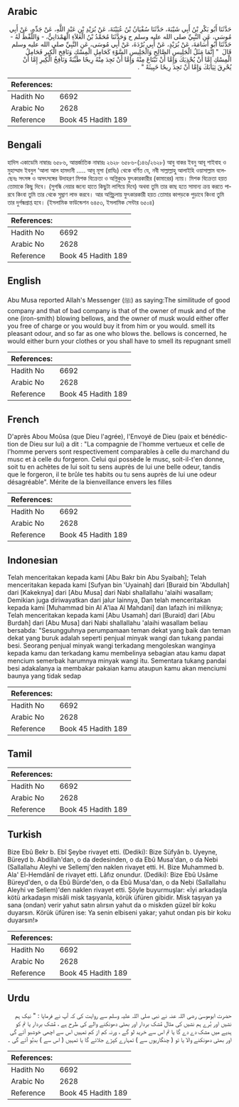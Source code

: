 ## Arabic


<div dir="rtl" lang="ar" style={{fontSize:'larger',backgroundColor:'#f8f9fa',padding:20}}>
حَدَّثَنَا أَبُو بَكْرِ بْنُ أَبِي شَيْبَةَ، حَدَّثَنَا سُفْيَانُ بْنُ عُيَيْنَةَ، عَنْ بُرَيْدِ بْنِ عَبْدِ اللَّهِ، عَنْ جَدِّهِ، عَنْ أَبِي مُوسَى، عَنِ النَّبِيِّ صلى الله عليه وسلم ح وَحَدَّثَنَا مُحَمَّدُ بْنُ الْعَلاَءِ الْهَمْدَانِيُّ، - وَاللَّفْظُ لَهُ - حَدَّثَنَا أَبُو أُسَامَةَ، عَنْ بُرَيْدٍ، عَنْ أَبِي بُرْدَةَ، عَنْ أَبِي مُوسَى، عَنِ النَّبِيِّ صلى الله عليه وسلم قَالَ ‏ "‏ إِنَّمَا مَثَلُ الْجَلِيسِ الصَّالِحِ وَالْجَلِيسِ السَّوْءِ كَحَامِلِ الْمِسْكِ وَنَافِخِ الْكِيرِ فَحَامِلُ الْمِسْكِ إِمَّا أَنْ يُحْذِيَكَ وَإِمَّا أَنْ تَبْتَاعَ مِنْهُ وَإِمَّا أَنْ تَجِدَ مِنْهُ رِيحًا طَيِّبَةً وَنَافِخُ الْكِيرِ إِمَّا أَنْ يُحْرِقَ ثِيَابَكَ وَإِمَّا أَنْ تَجِدَ رِيحًا خَبِيثَةً ‏"‏ ‏.‏
</div>
<div style={{backgroundColor:'#f8f9fa',padding:20, marginBottom: 10}}><table> <thead> <tr> <th>References:</th> <th></th> </tr> </thead> <tbody><tr><td>Hadith No</td><td>6692</td></tr><tr><td>Arabic No</td><td>2628</td></tr><tr><td>Reference</td><td>Book 45 Hadith 189</td></tr></tbody></table></div>

## Bengali


<div dir="ltr" lang="bn" style={{fontSize:'larger',backgroundColor:'#f8f9fa',padding:20}}>
হাদিস একাডেমি নাম্বারঃ ৬৫৮৬, আন্তর্জাতিক নাম্বারঃ ২৬২৮ ৬৫৮৬-(১৪৬/২৬২৮) আবু বাকর ইবনু আবূ শাইবাহ ও মুহাম্মাদ ইবনুল ‘আলা আল হামদানী ..... আবূ মূসা (রাযিঃ) থেকে বর্ণিত যে, নবী সাল্লাল্লাহু আলাইহি ওয়াসাল্লাম বলেছেনঃ সৎসঙ্গ ও অসৎসঙ্গের উদাহরণ মিশক বিক্রেতা ও অগ্নিকুণ্ডে ফুৎকারকারীর (কামারের) ন্যায়। মিশক বিক্রেতা হয়ত তোমাকে কিছু দিবে। (সুগন্ধি নেয়ার জন্যে হাতে কিছুটা লাগিয়ে দিবে) অথবা তুমি তার কাছ হতে সামান্য ক্রয় করতে পারবে কিংবা তুমি তার থেকে সুঘ্রাণ লাভ করবে। আর অগ্নিচুলায় ফুৎকারকারী হয়ত তোমার কাপড়কে পুড়াবে কিংবা তুমি তার দুর্গন্ধপ্রাপ্ত হবে। (ইসলামিক ফাউন্ডেশন ৬৪৫৩, ইসলামিক সেন্টার ৬৫০৪)
</div>
<div style={{backgroundColor:'#f8f9fa',padding:20, marginBottom: 10}}><table> <thead> <tr> <th>References:</th> <th></th> </tr> </thead> <tbody><tr><td>Hadith No</td><td>6692</td></tr><tr><td>Arabic No</td><td>2628</td></tr><tr><td>Reference</td><td>Book 45 Hadith 189</td></tr></tbody></table></div>

## English


<div dir="ltr" lang="en" style={{fontSize:'larger',backgroundColor:'#f8f9fa',padding:20}}>
Abu Musa reported Allah's Messenger (ﷺ) as saying:The similitude of good company and that of bad company is that of the owner of musk and of the one (iron-smith) blowing bellows, and the owner of musk would either offer you free of charge or you would buy it from him or you would. smell its pleasant odour, and so far as one who blows the. bellows is concerned, he would either burn your clothes or you shall have to smell its repugnant smell
</div>
<div style={{backgroundColor:'#f8f9fa',padding:20, marginBottom: 10}}><table> <thead> <tr> <th>References:</th> <th></th> </tr> </thead> <tbody><tr><td>Hadith No</td><td>6692</td></tr><tr><td>Arabic No</td><td>2628</td></tr><tr><td>Reference</td><td>Book 45 Hadith 189</td></tr></tbody></table></div>

## French


<div dir="ltr" lang="fr" style={{fontSize:'larger',backgroundColor:'#f8f9fa',padding:20}}>
D'après Abou Moûsa (que Dieu l'agrée), l'Envoyé de Dieu (paix et bénédiction de Dieu sur lui) a dit : "La compagnie de l'homme vertueux et celle de l'homme pervers sont respectivement comparables à celle du marchand du musc et à celle du forgeron. Celui qui possède le musc, soit-il-t'en donne, soit tu en achètes de lui soit tu sens auprès de lui une belle odeur, tandis que le forgeron, il te brûle tes habits ou tu sens auprès de lui une odeur désagréable". Mérite de la bienveillance envers les filles
</div>
<div style={{backgroundColor:'#f8f9fa',padding:20, marginBottom: 10}}><table> <thead> <tr> <th>References:</th> <th></th> </tr> </thead> <tbody><tr><td>Hadith No</td><td>6692</td></tr><tr><td>Arabic No</td><td>2628</td></tr><tr><td>Reference</td><td>Book 45 Hadith 189</td></tr></tbody></table></div>

## Indonesian


<div dir="ltr" lang="id" style={{fontSize:'larger',backgroundColor:'#f8f9fa',padding:20}}>
Telah menceritakan kepada kami [Abu Bakr bin Abu Syaibah]; Telah menceritakan kepada kami [Sufyan bin 'Uyainah] dari [Buraid bin 'Abdullah] dari [Kakeknya] dari [Abu Musa] dari Nabi shallallahu 'alaihi wasallam; Demikian juga diriwayatkan dari jalur lainnya, Dan telah menceritakan kepada kami [Muhammad bin Al A'laa Al Mahdani] dan lafazh ini miliknya; Telah menceritakan kepada kami [Abu Usamah] dari [Buraid] dari [Abu Burdah] dari [Abu Musa] dari Nabi shallallahu 'alaihi wasallam beliau bersabda: "Sesungguhnya perumpamaan teman dekat yang baik dan teman dekat yang buruk adalah seperti penjual minyak wangi dan tukang pandai besi. Seorang penjual minyak wangi terkadang mengoleskan wanginya kepada kamu dan terkadang kamu membelinya sebagian atau kamu dapat mencium semerbak harumnya minyak wangi itu. Sementara tukang pandai besi adakalanya ia membakar pakaian kamu ataupun kamu akan menciumi baunya yang tidak sedap
</div>
<div style={{backgroundColor:'#f8f9fa',padding:20, marginBottom: 10}}><table> <thead> <tr> <th>References:</th> <th></th> </tr> </thead> <tbody><tr><td>Hadith No</td><td>6692</td></tr><tr><td>Arabic No</td><td>2628</td></tr><tr><td>Reference</td><td>Book 45 Hadith 189</td></tr></tbody></table></div>

## Tamil


<div dir="ltr" lang="ta" style={{fontSize:'larger',backgroundColor:'#f8f9fa',padding:20}}>

</div>
<div style={{backgroundColor:'#f8f9fa',padding:20, marginBottom: 10}}><table> <thead> <tr> <th>References:</th> <th></th> </tr> </thead> <tbody><tr><td>Hadith No</td><td>6692</td></tr><tr><td>Arabic No</td><td>2628</td></tr><tr><td>Reference</td><td>Book 45 Hadith 189</td></tr></tbody></table></div>

## Turkish


<div dir="ltr" lang="tr" style={{fontSize:'larger',backgroundColor:'#f8f9fa',padding:20}}>
Bize Ebû Bekr b. Ebî Şeybe rivayet etti. (Dediki): Bize Süfyân b. Uyeyne, Büreyd b. Abdillah'dan, o da dedesinden, o da Ebû Musa'dan, o da Nebi (Sallallahu Aleyhi ve Sellemj'den naklen ri­vayet etti. H. Bize Muhammed b. Ala' El-Hemdânî de rivayet etti. Lâfız onundur. (Dediki): Bize Ebû Usâme Büreyd'den, o da Ebû Bürde'den, o da Ebû Musa'dan, o da Nebi (Sallallahu Aleyhi ve Sellem)'den naklen rivayet etti. Şöyle buyurmuşlar: «İyi arkadaşla kötü arkadaşın misâli misk taşıyanla, körük üfüren gibidir. Misk taşıyan ya sana (ondan) verir yahut satın alırsın yahut da o miskden güzel bîr koku duyarsın. Körük üfüren ise: Ya senin elbiseni yakar; yahut ondan pis bir koku duyarsın!»
</div>
<div style={{backgroundColor:'#f8f9fa',padding:20, marginBottom: 10}}><table> <thead> <tr> <th>References:</th> <th></th> </tr> </thead> <tbody><tr><td>Hadith No</td><td>6692</td></tr><tr><td>Arabic No</td><td>2628</td></tr><tr><td>Reference</td><td>Book 45 Hadith 189</td></tr></tbody></table></div>

## Urdu


<div dir="rtl" lang="ur" style={{fontSize:'larger',backgroundColor:'#f8f9fa',padding:20}}>
حضرت ابوموسیٰ رضی اللہ عنہ نے نبی صلی اللہ علیہ وسلم سے روایت کی کہ آپ نے فرمایا : " نیک ہم نشیں اور بُرے ہم نشیں کی مثال مُشک بردار اور بھٹی دھونکنے والے کی طرح ہے ، مُشک بردار یا تم کو ہدیے میں مشک دے دے گا یا تم اس سے خرید لو گے ، ورنہ کم از کم تمہیں اس سے اچھی خوشبو آئے گی اور بھٹی دھونکنے والا یا تو ( چنگاریوں سے ) تمہارے کپڑے جلائے گا یا تمہیں ( اس سے ) بدبُو آئے گی ۔
</div>
<div style={{backgroundColor:'#f8f9fa',padding:20, marginBottom: 10}}><table> <thead> <tr> <th>References:</th> <th></th> </tr> </thead> <tbody><tr><td>Hadith No</td><td>6692</td></tr><tr><td>Arabic No</td><td>2628</td></tr><tr><td>Reference</td><td>Book 45 Hadith 189</td></tr></tbody></table></div>